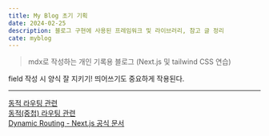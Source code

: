 ```yaml
---
title: My Blog 초기 기획
date: 2024-02-25
description: 블로그 구현에 사용된 프레임워크 및 라이브러리, 참고 글 정리
cate: myblog
---
```


> mdx로 작성하는 개인 기록용 블로그 (Next.js 및 tailwind CSS 연습)

field 작성 시 양식 잘 지키기! 띄어쓰기도 중요하게 작용된다.

<hr />

[동적 라우팅 관련](https://sj0826.github.io/nextjs/nextjs-nextjs%EA%B0%80-%EB%9D%BC%EC%9A%B0%ED%8C%85%ED%95%98%EB%8A%94-%EB%B0%A9%EB%B2%95/)<br/>
[동적(중첩) 라우팅 관련](https://velog.io/@jay/Next.js-13-master-course-routing)<br/>
[Dynamic Routing - Next.js 공식 문서](https://nextjs.org/docs/pages/building-your-application/routing/dynamic-routes)<br/>
